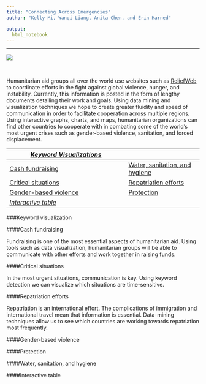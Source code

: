```yaml
---
title: "Connecting Across Emergencies"
author: "Kelly Mi, Wanqi Liang, Anita Chen, and Erin Harned"

output:
  html_notebook
---
```

***

![](img/header_vis.png)

<br />


Humanitarian aid groups all over the world use websites such as [ReliefWeb](https://reliefweb.int/) to coordinate efforts in the fight against global violence, hunger, and instability. Currently, this information is posted in the form of lengthy documents detailing their work and goals. Using data mining and visualization techniques we hope to create greater fluidity and speed of communication in order to facilitate cooperation across multiple regions. Using interactive graphs, charts, and maps, humanitarian organizations can find other countries to cooperate with in combating some of the world's most urgent crises such as gender-based violence, sanitation, and forced displacement.  

*[Keyword Visualizations](#keyword-visualization)*  | 
----------------------------------------------------|---------------------------------
[Cash fundraising](#cash-fundraising)               |[Water, sanitation, and hygiene](#Water-sanitation-and-hygiene)
[Critical situations](#critical-situations)         |[Repatriation efforts](#Repatriation-efforts)
[Gender-based violence](#Gender-based-violence)     |[Protection](#Protection)
*[Interactive table](#Interactive table)*           |


###Keyword visualization

####Cash fundraising


Fundraising is one of the most essential aspects of humanitarian aid. Using tools such as data visualization, humanitarian groups will be able to communicate with other efforts and work together in raising funds.


####Critical situations

In the most urgent situations, communication is key. Using keyword detection we can visualize which situations are time-sensitive.

####Repatriation efforts

Repatriation is an international effort. The complications of immigration and international travel mean that information is essential. Data-mining techniques allow us to see which countries are working towards repatriation most frequently.

####Gender-based violence

####Protection

####Water, sanitation, and hygiene

####Interactive table